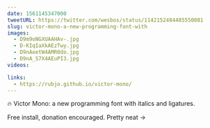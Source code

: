 ```yaml
---
date: 1561145347000
tweetURL: https://twitter.com/wesbos/status/1142152484485550081
slug: victor-mono-a-new-programming-font-with
images:
  - D9m9oNGXUAAHAv-.jpg
  - D-KIqIaXkAEzTwy.jpg
  - D9nAoetW4AMR0do.jpg
  - D9nA_S7X4AEuPI3.jpg
videos:

links:
  - https://rubjo.github.io/victor-mono/
---
```

🔥 Victor Mono: a new programming font with italics and ligatures.

Free install, donation encouraged.   Pretty neat →
